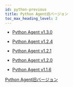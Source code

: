 ```yaml
---
id: python-previous
title: Python Agent旧バージョン
toc_max_heading_level: 2
---
```


-   [Python Agent v1.3.0](python-1_3_0)

-   [Python Agent v1.2.4](python-1_2_4)

-   [Python Agent v1.2.1](python-1_2_1)

-   [Python Agent v1.2.0](python-1_2_0)

-   [Python Agent v1.1.6](python-1_1_6)

[Python Agent旧バージョン](https://deprecated-docs.whatap.io/kr/releasenotes/#python-agent-release-notes)
